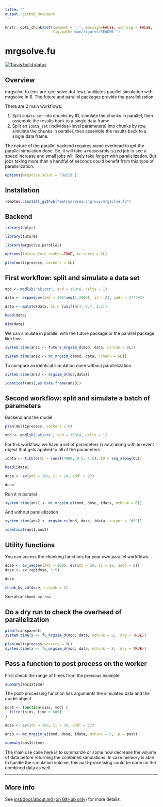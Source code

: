 ```yaml
---
title: ""
output: github_document
---
```


```r
knitr::opts_chunk$set(comment = '.', message=FALSE, warning = FALSE, 
                      fig.path="man/figures/README-")
```

# mrgsolve.fu
<!-- badges: start -->
[![Travis build status](https://travis-ci.org/mrgsolve/mrgsolve.fu.svg?branch=master)](https://travis-ci.org/mrgsolve/mrgsolve.fu)
<!-- badges: end -->

## Overview
mrgsolve.fu (em-are-gee solve dot few) facilitates parallel simulation with 
mrgsolve in R.  The future and parallel packages provide the parallelization.  

There are 2 main workflows:

1. Split a `data_set` into chunks by ID, simulate the chunks in parallel, then 
   assemble the results back to a single data frame.
1. Split an `idata_set` (individual-level parameters) into chunks by row, 
   simulate the chunks in parallel, then assemble the results back to a single
   data frame.

The nature of the parallel backend requires some overhead to get the 
parallel simulation done.  So, it will take a reasonably-sized job to see 
a speed increase and small jobs will likely take *longer* with parallelization.
But jobs taking more than a handful of seconds could benefit from this type 
of parallelization.


```r
options(mrgsolve.soloc = "build")
```

## Installation

```r
remotes::install_github("metrumresearchgroup/mrgsolve.fu")
```


## Backend 

```r
library(dplyr)

library(future)

library(mrgsolve.parallel)

options(future.fork.enable=TRUE, mc.cores = 6L)

plan(multiprocess, workers = 6L)

```
## First workflow: split and simulate a data set

```r
mod <- modlib("pk2cmt", end = 168*8, delta = 1)

data <- expand.ev(amt = 100*seq(1,2000), ii = 24, addl = 27*2+2) 

data <- mutate(data, CL = runif(n(), 0.7, 1.3))

head(data)

dim(data)
```

We can simulate in parallel with the future package or the parallel package like this:
```r
system.time(ans1 <- future_mrgsim_d(mod, data, nchunk = 6L))

system.time(ans2 <- mc_mrgsim_d(mod, data, nchunk = 6L))
```

To compare an identical simulation done without parallelization
```r
system.time(ans3 <- mrgsim_d(mod,data))
```

```r
identical(ans2,as.data.frame(ans3))
```


## Second workflow: split and simulate a batch of parameters

Backend and the model
```r
plan(multiprocess, workers = 6)

mod <- modlib("pk1cmt", end = 168*4, delta = 1)
```

For this workflow, we have a set of parameters (`idata`) along with an 
event object that gets applied to all of the parameters
```r
idata <- tibble(CL = runif(4000, 0.5, 1.5), ID = seq_along(CL))

head(idata)
```

```r
dose <- ev(amt = 100, ii = 24, addl = 27)

dose
```

Run it in parallel
```r
system.time(ans1 <- mc_mrgsim_ei(mod, dose, idata, nchunk = 6))
```

And without parallelization

```r
system.time(ans2 <- mrgsim_ei(mod, dose, idata, output = "df"))

identical(ans1,ans2)
```

## Utility functions 

You can access the chunking functions for your own parallel workflows

```r
dose <- ev_seq(ev(amt = 100), ev(amt = 50, ii = 12, addl = 2))
dose <- ev_rep(dose, 1:5)

dose

chunk_by_id(dose, nchunk = 2)
```

See also: `chunk_by_row`

## Do a dry run to check the overhead of parallelization

```r
plan(transparent)
system.time(x <- fu_mrgsim_d(mod, data, nchunk = 8, .dry = TRUE))

plan(multiprocess,workers = 8L)
system.time(x <- fu_mrgsim_d(mod, data, nchunk = 8, .dry = TRUE))

```

## Pass a function to post process on the worker

First check the range of times from the previous example

```r
summary(ans1$time)
```

The post-processing function has arguments the simulated data and the 
model object
```r
post <- function(sims, mod) {
  filter(sims, time > 600)  
}

dose <- ev(amt = 100, ii = 24, addl = 27)

ans3 <- mc_mrgsim_ei(mod, dose, idata, nchunk = 6, .p = post)
```

```r
summary(ans3$time)

```

The main use case here is to summarize or some how decrease the volume of data
before returning the combined simulations.  In case memory is able to handle
the simulation volume, this post-processing could be done on the combined
data as well.


<hr>

## More info

See [inst/docs/about.md (on GitHub only)](inst/docs/about.md) for more details.
